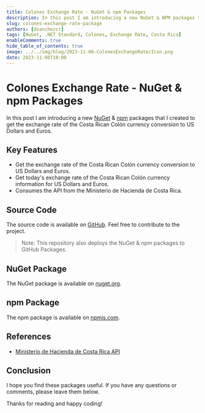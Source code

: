 ```yaml
---
title: Colones Exchange Rate - NuGet & npm Packages
description: In this post I am introducing a new NuGet & NPM packages that I created to get the exchange rate of the Costa Rican Colón currency conversion to US Dollars and Euros.
slug: colones-exchange-rate-package
authors: [dsanchezcr]
tags: [NuGet, .NET Standard, Colones, Exchange Rate, Costa Rica]
enableComments: true
hide_table_of_contents: true
image: ../../img/blog/2023-11-06-ColonesExchangeRate/Icon.png
date: 2023-11-06T18:00
---
```


# Colones Exchange Rate - NuGet & npm Packages

In this post I am introducing a new [NuGet](https://nuget.org/packages/ColonesExchangeRate) & [npm](https://www.npmjs.com/package/@dsanchezcr/colonesexchangerate) packages that I created to get the exchange rate of the Costa Rican Colón currency conversion to US Dollars and Euros.

<!--truncate-->

## Key Features

- Get the exchange rate of the Costa Rican Colón currency conversion to US Dollars and Euros.
- Get today's exchange rate of the Costa Rican Colón currency information for US Dollars and Euros.
- Consumes the API from the Ministerio de Hacienda de Costa Rica.

## Source Code

The source code is available on [GitHub](https://github.com/dsanchezcr/ColonesExchangeRate). Feel free to contribute to the project.

> Note: This repository also deploys the NuGet & npm packages to GitHub Packages.

## NuGet Package

The NuGet package is available on [nuget.org](https://nuget.org/packages/ColonesExchangeRate).

## npm Package

The npm package is available on [npmjs.com](https://www.npmjs.com/package/@dsanchezcr/colonesexchangerate).

## References

- [Ministerio de Hacienda de Costa Rica API](https://api.hacienda.go.cr/indicadores/tc)

## Conclusion

I hope you find these packages useful. If you have any questions or comments, please leave them below.

Thanks for reading and happy coding!